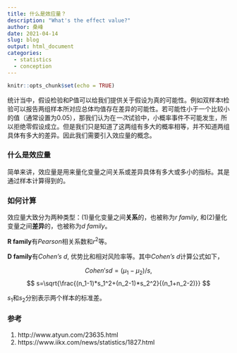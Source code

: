 ```yaml
---
title: 什么是效应量？
description: "What's the effect value?"
author: 桑峰
date: 2021-04-14
slug: blog
output: html_document
categories:
  - statistics
  - conception
---
```


```r
knitr::opts_chunk$set(echo = TRUE)
```

统计当中，假设检验和P值可以给我们提供关于假设为真的可能性。例如双样本t检验可以报告两组样本所对应总体均值存在差异的可能性。若可能性小于一个比较小的值（通常设置为0.05），那我们认为在*一次*试验中，小概率事件不可能发生，所以拒绝零假设成立。但是我们只是知道了这两组有多大的概率相等，并不知道两组具体有多大的差异。因此我们需要引入效应量的概念。

### 什么是效应量

简单来讲，效应量是用来量化变量之间关系或差异具体有多大或多小的指标。其是通过样本计算得到的。


### 如何计算

效应量大致分为两种类型：(1)量化变量之间**关系**的，也被称为*r family*, 和(2)量化变量之间**差异**的，也被称为*d family*。

**R family**有*Pearson*相关系数和$r^2$等。

**D family**有*Cohen's d*, 优势比和相对风险率等。其中*Cohen's d*计算公式如下，

$$
Cohen's d=(\mu_1-\mu_2)/s,
$$
$$
s=\sqrt{\frac{(n_1-1)*s_1^2+(n_2-1)*s_2^2}{(n_1+n_2-2)}}
$$

$s_1$和$s_2$分别表示两个样本的标准差。

### 参考

1. http://www.atyun.com/23635.html
2. https://www.iikx.com/news/statistics/1827.html